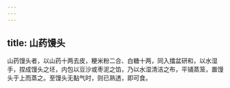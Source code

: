 ```yaml
---
---
---
```

title: 山药馒头
---



山药馒头者，以山药十两去皮，粳米粉二合、白糖十两，同入擂盆研和，以水湿手，捏成馒头之坯，内包以豆沙或枣泥之馅，乃以水湿清洁之布，平铺蒸笼，置馒头于上而蒸之。至馒头无黏气时，则已熟透，即可食。